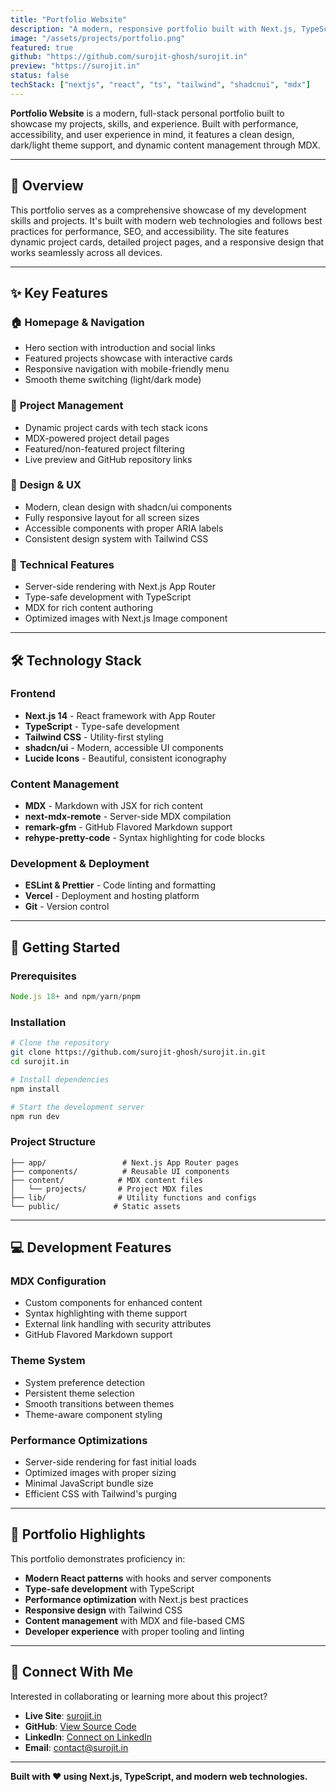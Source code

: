 ```yaml
---
title: "Portfolio Website"
description: "A modern, responsive portfolio built with Next.js, TypeScript, and shadcn/ui to showcase my projects and skills."
image: "/assets/projects/portfolio.png"
featured: true
github: "https://github.com/surojit-ghosh/surojit.in"
preview: "https://surojit.in"
status: false
techStack: ["nextjs", "react", "ts", "tailwind", "shadcnui", "mdx"]
---
```


**Portfolio Website** is a modern, full-stack personal portfolio built to showcase my projects, skills, and experience. Built with performance, accessibility, and user experience in mind, it features a clean design, dark/light theme support, and dynamic content management through MDX.

---

## 🎯 Overview

This portfolio serves as a comprehensive showcase of my development skills and projects. It's built with modern web technologies and follows best practices for performance, SEO, and accessibility. The site features dynamic project cards, detailed project pages, and a responsive design that works seamlessly across all devices.

---

## ✨ Key Features

### 🏠 **Homepage & Navigation**
- Hero section with introduction and social links
- Featured projects showcase with interactive cards
- Responsive navigation with mobile-friendly menu
- Smooth theme switching (light/dark mode)

### 📂 **Project Management**
- Dynamic project cards with tech stack icons
- MDX-powered project detail pages
- Featured/non-featured project filtering
- Live preview and GitHub repository links

### 🎨 **Design & UX**
- Modern, clean design with shadcn/ui components
- Fully responsive layout for all screen sizes
- Accessible components with proper ARIA labels
- Consistent design system with Tailwind CSS

### 🔧 **Technical Features**
- Server-side rendering with Next.js App Router
- Type-safe development with TypeScript
- MDX for rich content authoring
- Optimized images with Next.js Image component

---

## 🛠 Technology Stack

### **Frontend**
- **Next.js 14** - React framework with App Router
- **TypeScript** - Type-safe development
- **Tailwind CSS** - Utility-first styling
- **shadcn/ui** - Modern, accessible UI components
- **Lucide Icons** - Beautiful, consistent iconography

### **Content Management**
- **MDX** - Markdown with JSX for rich content
- **next-mdx-remote** - Server-side MDX compilation
- **remark-gfm** - GitHub Flavored Markdown support
- **rehype-pretty-code** - Syntax highlighting for code blocks

### **Development & Deployment**
- **ESLint & Prettier** - Code linting and formatting
- **Vercel** - Deployment and hosting platform
- **Git** - Version control

---

## 🚀 Getting Started

### Prerequisites
```js
Node.js 18+ and npm/yarn/pnpm
```

### Installation
```bash
# Clone the repository
git clone https://github.com/surojit-ghosh/surojit.in.git
cd surojit.in

# Install dependencies
npm install

# Start the development server
npm run dev
```

### Project Structure
```
├── app/                 # Next.js App Router pages
├── components/          # Reusable UI components
├── content/            # MDX content files
│   └── projects/       # Project MDX files
├── lib/                # Utility functions and configs
└── public/            # Static assets
```

---

## 💻 Development Features

### **MDX Configuration**
- Custom components for enhanced content
- Syntax highlighting with theme support
- External link handling with security attributes
- GitHub Flavored Markdown support

### **Theme System**
- System preference detection
- Persistent theme selection
- Smooth transitions between themes
- Theme-aware component styling

### **Performance Optimizations**
- Server-side rendering for fast initial loads
- Optimized images with proper sizing
- Minimal JavaScript bundle size
- Efficient CSS with Tailwind's purging

---

## 🎯 Portfolio Highlights

This portfolio demonstrates proficiency in:
- **Modern React patterns** with hooks and server components
- **Type-safe development** with TypeScript
- **Performance optimization** with Next.js best practices
- **Responsive design** with Tailwind CSS
- **Content management** with MDX and file-based CMS
- **Developer experience** with proper tooling and linting

---

## 🤝 Connect With Me

Interested in collaborating or learning more about this project?

- **Live Site**: [surojit.in](https://surojit.in)
- **GitHub**: [View Source Code](https://github.com/surojit-ghosh/surojit.in)
- **LinkedIn**: [Connect on LinkedIn](https://www.linkedin.com/in/ghoshsurojit/)
- **Email**: [contact@surojit.in](mailto:contact@surojit.in)

---

**Built with ❤️ using Next.js, TypeScript, and modern web technologies.**